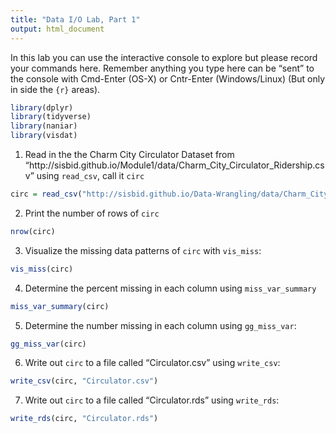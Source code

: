 ```yaml
---
title: "Data I/O Lab, Part 1"
output: html_document
---
```


In this lab you can use the interactive console to explore but please record your commands here.  Remember anything you type here can be "sent" to the console with Cmd-Enter (OS-X) or Cntr-Enter (Windows/Linux) (But only in side the ```{r}``` areas).

```r
library(dplyr)
library(tidyverse)
library(naniar)
library(visdat)
```


1. Read in the the Charm City Circulator Dataset from "http://sisbid.github.io/Module1/data/Charm_City_Circulator_Ridership.csv" using `read_csv`, call it `circ`
```r
circ = read_csv("http://sisbid.github.io/Data-Wrangling/data/Charm_City_Circulator_Ridership.csv")
```

2. Print the number of rows of `circ`
```r
nrow(circ)
```

3. Visualize the missing data patterns of `circ` with `vis_miss`:
```r
vis_miss(circ)
```

4. Determine the percent missing in each column using `miss_var_summary`

```r
miss_var_summary(circ)
```

5. Determine the number missing in each column using `gg_miss_var`:
```r
gg_miss_var(circ)
```

6. Write out `circ` to a file called "Circulator.csv" using `write_csv`:
```r
write_csv(circ, "Circulator.csv")
```

7. Write out `circ` to a file called "Circulator.rds" using `write_rds`:

```r
write_rds(circ, "Circulator.rds")
```